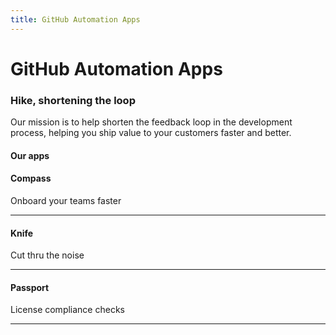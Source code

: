 ```yaml
---
title: GitHub Automation Apps
---
```



# GitHub Automation Apps

### Hike, shortening the loop

Our mission is to help shorten the feedback loop in the development process, helping you ship value to your customers faster and better.

#### Our apps

#### <Link href="/apps/compass">Compass</Link>

Onboard your teams faster

---

#### <Link href="/apps/knife">Knife</Link>

Cut thru the noise

---

#### <Link href="/apps/passport">Passport</Link>

License compliance checks

---